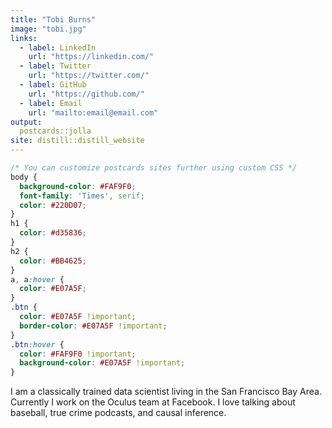 ```yaml
---
title: "Tobi Burns"
image: "tobi.jpg"
links:
  - label: LinkedIn
    url: "https://linkedin.com/"
  - label: Twitter
    url: "https://twitter.com/"
  - label: GitHub
    url: "https://github.com/"
  - label: Email
    url: "mailto:email@email.com"
output:
  postcards::jolla
site: distill::distill_website
---
```


```css
/* You can customize postcards sites further using custom CSS */
body {
  background-color: #FAF9F0;
  font-family: 'Times', serif;
  color: #220D07;
}
h1 {
  color: #d35836;
}
h2 {
  color: #BB4625;
}
a, a:hover {
  color: #E07A5F;
}
.btn {
  color: #E07A5F !important;
  border-color: #E07A5F !important;
}
.btn:hover {
  color: #FAF9F0 !important;
  background-color: #E07A5F !important;
}
```

I am a classically trained data scientist living in the San Francisco Bay Area. Currently I work on the Oculus team at Facebook. I love talking about baseball, true crime podcasts, and causal inference.

